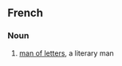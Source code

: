 ==French==

===Noun===
{{head|fr|noun|head=[[homme]] de [[lettre]]s}}

# [[man of letters]], a literary man